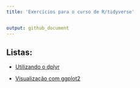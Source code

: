 ```yaml
---
title: 'Exercícios para o curso de R/tidyverse'


output: github_document
---
```



## Listas:

* [Utilizando o dplyr]()

* [Visualização com ggplot2](https://jagodat.github.io/MPRJ-Exercicios/visualizacao.html)
